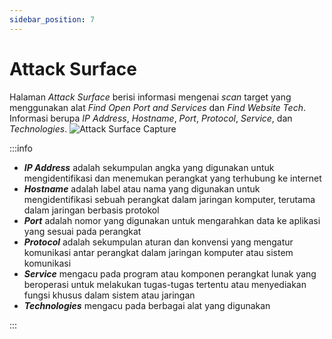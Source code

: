 ```yaml
---
sidebar_position: 7
---
```


# Attack Surface

Halaman *Attack Surface* berisi informasi mengenai *scan* target yang menggunakan alat *Find Open Port and Services* dan *Find Website Tech*. Informasi berupa *IP Address*, *Hostname*, *Port*, *Protocol*, *Service*, dan *Technologies*.
![Attack Surface Capture](/img/capture/attack-surface.png)

:::info

- ***IP Address*** adalah sekumpulan angka yang digunakan untuk mengidentifikasi dan menemukan perangkat yang terhubung ke internet
- ***Hostname*** adalah label atau nama yang digunakan untuk mengidentifikasi sebuah perangkat dalam jaringan komputer, terutama dalam jaringan berbasis protokol
- ***Port*** adalah nomor yang digunakan untuk mengarahkan data ke aplikasi yang sesuai pada perangkat
- ***Protocol*** adalah sekumpulan aturan dan konvensi yang mengatur komunikasi antar perangkat dalam jaringan komputer atau sistem komunikasi
- ***Service*** mengacu pada program atau komponen perangkat lunak yang beroperasi untuk melakukan tugas-tugas tertentu atau menyediakan fungsi khusus dalam sistem atau jaringan
- ***Technologies*** mengacu pada berbagai alat yang digunakan

:::
